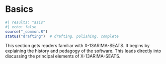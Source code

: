 # Basics

```r
#| results: "asis"
#| echo: false
source("_common.R")
status("drafting")  # drafting, polishing, complete
```

This section gets readers familiar with X-13ARIMA-SEATS.
It begins by explaining the history and pedagogy of the software.
This leads directly into discussing the principal elements of X-13ARIMA-SEATS.
